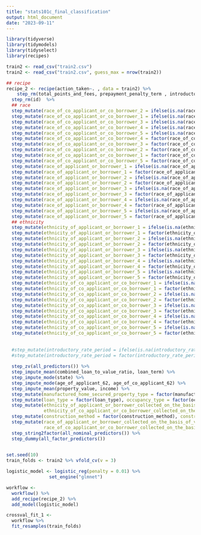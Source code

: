 ```yaml
---
title: "stats101c_final_classification"
output: html_document
date: "2023-09-11"
---
```



```r
library(tidyverse)
library(tidymodels)
library(tidyselect)
library(recipes)
```


```r
train2 <- read_csv("train2.csv")
train2 <- read_csv("train2.csv", guess_max = nrow(train2))
```


```r
## recipe
recipe_2 <- recipe(action_taken~. , data = train2) %>%
    step_rm(total_points_and_fees, prepayment_penalty_term , introductory_rate_period, automated_underwriting_system_2, automated_underwriting_system_4, automated_underwriting_system_3, automated_underwriting_system_5, multifamily_affordable_units)%>%
  step_rm(id)  %>%
  ## race
  step_mutate(race_of_co_applicant_or_co_borrower_2 = ifelse(is.na(race_of_co_applicant_or_co_borrower_2), 0, race_of_co_applicant_or_co_borrower_2)) %>%
  step_mutate(race_of_co_applicant_or_co_borrower_1 = ifelse(is.na(race_of_co_applicant_or_co_borrower_1), 0, race_of_co_applicant_or_co_borrower_1)) %>%
  step_mutate(race_of_co_applicant_or_co_borrower_3 = ifelse(is.na(race_of_co_applicant_or_co_borrower_3), 0, race_of_co_applicant_or_co_borrower_3)) %>%
  step_mutate(race_of_co_applicant_or_co_borrower_4 = ifelse(is.na(race_of_co_applicant_or_co_borrower_4), 0, race_of_co_applicant_or_co_borrower_4)) %>%
  step_mutate(race_of_co_applicant_or_co_borrower_5 = ifelse(is.na(race_of_co_applicant_or_co_borrower_5), 0, race_of_co_applicant_or_co_borrower_5)) %>%
  step_mutate(race_of_co_applicant_or_co_borrower_4 = factor(race_of_co_applicant_or_co_borrower_4)) %>%
  step_mutate(race_of_co_applicant_or_co_borrower_3 = factor(race_of_co_applicant_or_co_borrower_3)) %>%
  step_mutate(race_of_co_applicant_or_co_borrower_2 = factor(race_of_co_applicant_or_co_borrower_2))%>%
  step_mutate(race_of_co_applicant_or_co_borrower_1 = factor(race_of_co_applicant_or_co_borrower_1)) %>%
  step_mutate(race_of_co_applicant_or_co_borrower_5 = factor(race_of_co_applicant_or_co_borrower_5)) %>%
  step_mutate(race_of_applicant_or_borrower_1 = ifelse(is.na(race_of_applicant_or_borrower_1), 0, race_of_applicant_or_borrower_1)) %>%
  step_mutate(race_of_applicant_or_borrower_1 = factor(race_of_applicant_or_borrower_1)) %>%
  step_mutate(race_of_applicant_or_borrower_2 = ifelse(is.na(race_of_applicant_or_borrower_2), 0, race_of_applicant_or_borrower_2)) %>%
  step_mutate(race_of_applicant_or_borrower_2 = factor(race_of_applicant_or_borrower_2)) %>%
  step_mutate(race_of_applicant_or_borrower_3 = ifelse(is.na(race_of_applicant_or_borrower_3), 0, race_of_applicant_or_borrower_3)) %>%
  step_mutate(race_of_applicant_or_borrower_3 = factor(race_of_applicant_or_borrower_3)) %>%
  step_mutate(race_of_applicant_or_borrower_4 = ifelse(is.na(race_of_applicant_or_borrower_4), 0, race_of_applicant_or_borrower_4)) %>%
  step_mutate(race_of_applicant_or_borrower_4 = factor(race_of_applicant_or_borrower_4)) %>%
  step_mutate(race_of_applicant_or_borrower_5 = ifelse(is.na(race_of_applicant_or_borrower_5), 0, race_of_applicant_or_borrower_5)) %>%
  step_mutate(race_of_applicant_or_borrower_5 = factor(race_of_applicant_or_borrower_5)) %>%
  ## ethnicity
  step_mutate(ethnicity_of_applicant_or_borrower_1 = ifelse(is.na(ethnicity_of_applicant_or_borrower_1), 0, ethnicity_of_applicant_or_borrower_1)) %>%
  step_mutate(ethnicity_of_applicant_or_borrower_1 = factor(ethnicity_of_applicant_or_borrower_1)) %>%
  step_mutate(ethnicity_of_applicant_or_borrower_2 = ifelse(is.na(ethnicity_of_applicant_or_borrower_2), 0, ethnicity_of_applicant_or_borrower_2)) %>%
  step_mutate(ethnicity_of_applicant_or_borrower_2 = factor(ethnicity_of_applicant_or_borrower_2)) %>%
  step_mutate(ethnicity_of_applicant_or_borrower_3 = ifelse(is.na(ethnicity_of_applicant_or_borrower_3), 0, ethnicity_of_applicant_or_borrower_3)) %>%
  step_mutate(ethnicity_of_applicant_or_borrower_3 = factor(ethnicity_of_applicant_or_borrower_3)) %>%
  step_mutate(ethnicity_of_applicant_or_borrower_4 = ifelse(is.na(ethnicity_of_applicant_or_borrower_4), 0, ethnicity_of_applicant_or_borrower_4)) %>%
  step_mutate(ethnicity_of_applicant_or_borrower_4 = factor(ethnicity_of_applicant_or_borrower_4)) %>%
  step_mutate(ethnicity_of_applicant_or_borrower_5 = ifelse(is.na(ethnicity_of_applicant_or_borrower_5), 0, ethnicity_of_applicant_or_borrower_5)) %>%
  step_mutate(ethnicity_of_applicant_or_borrower_5 = factor(ethnicity_of_applicant_or_borrower_5)) %>%
  step_mutate(ethnicity_of_co_applicant_or_co_borrower_1 = ifelse(is.na(ethnicity_of_co_applicant_or_co_borrower_1), 0, ethnicity_of_co_applicant_or_co_borrower_1)) %>%
  step_mutate(ethnicity_of_co_applicant_or_co_borrower_1 = factor(ethnicity_of_co_applicant_or_co_borrower_1)) %>%
  step_mutate(ethnicity_of_co_applicant_or_co_borrower_2 = ifelse(is.na(ethnicity_of_co_applicant_or_co_borrower_2), 0, ethnicity_of_co_applicant_or_co_borrower_2)) %>%
  step_mutate(ethnicity_of_co_applicant_or_co_borrower_2 = factor(ethnicity_of_co_applicant_or_co_borrower_2)) %>%
  step_mutate(ethnicity_of_co_applicant_or_co_borrower_3 = ifelse(is.na(ethnicity_of_co_applicant_or_co_borrower_3), 0, ethnicity_of_co_applicant_or_co_borrower_3)) %>%
  step_mutate(ethnicity_of_co_applicant_or_co_borrower_3 = factor(ethnicity_of_co_applicant_or_co_borrower_3)) %>%
  step_mutate(ethnicity_of_co_applicant_or_co_borrower_4 = ifelse(is.na(ethnicity_of_co_applicant_or_co_borrower_4), 0, ethnicity_of_co_applicant_or_co_borrower_4)) %>%
  step_mutate(ethnicity_of_co_applicant_or_co_borrower_4 = factor(ethnicity_of_co_applicant_or_co_borrower_4)) %>%
  step_mutate(ethnicity_of_co_applicant_or_co_borrower_5 = ifelse(is.na(ethnicity_of_co_applicant_or_co_borrower_5), 0, ethnicity_of_co_applicant_or_co_borrower_5)) %>%
  step_mutate(ethnicity_of_co_applicant_or_co_borrower_5 = factor(ethnicity_of_co_applicant_or_co_borrower_5)) %>%
  
  
  #step_mutate(introductory_rate_period = ifelse(is.na(introductory_rate_period), 0, introductory_rate_period)) %>%
  #step_mutate(introductory_rate_period = factor(introductory_rate_period)) %>%
  
  step_zv(all_predictors()) %>%
  step_impute_mean(combined_loan_to_value_ratio, loan_term) %>%
  step_impute_mode(state) %>%
  step_impute_mode(age_of_applicant_62, age_of_co_applicant_62) %>%
  step_impute_mean(property_value, income) %>% 
  step_mutate(manufactured_home_secured_property_type = factor(manufactured_home_secured_property_type), manufactured_home_land_property_interest = factor(manufactured_home_land_property_interest)) %>%
  step_mutate(loan_type = factor(loan_type), occupancy_type = factor(occupancy_type)) %>%
  step_mutate(ethnicity_of_applicant_or_borrower_collected_on_the_basis_of_visual_observation_or_surname =     factor(ethnicity_of_applicant_or_borrower_collected_on_the_basis_of_visual_observation_or_surname),
              ethnicity_of_co_applicant_or_co_borrower_collected_on_the_basis_of_visual_observation_or_surname =         factor(ethnicity_of_co_applicant_or_co_borrower_collected_on_the_basis_of_visual_observation_or_surname)) %>%
  step_mutate(construction_method = factor(construction_method), construction_type = factor(construction_method), loan_purpose = factor(loan_purpose)) %>%
  step_mutate(race_of_applicant_or_borrower_collected_on_the_basis_of_visual_observation_or_surname = factor(race_of_applicant_or_borrower_collected_on_the_basis_of_visual_observation_or_surname), 
              race_of_co_applicant_or_co_borrower_collected_on_the_basis_of_visual_observation_or_surname = factor(race_of_co_applicant_or_co_borrower_collected_on_the_basis_of_visual_observation_or_surname)) %>%
  step_string2factor(all_nominal_predictors()) %>%
  step_dummy(all_factor_predictors()) 
  
```



```r
set.seed(10)
train_folds <- train2 %>% vfold_cv(v = 3)
```

```r
logistic_model <- logistic_reg(penalty = 0.01) %>%
                set_engine("glmnet")

workflow <- 
  workflow() %>%
  add_recipe(recipe_2) %>%
  add_model(logistic_model)

crossval_fit_1 <- 
  workflow %>%
  fit_resamples(train_folds)


```
